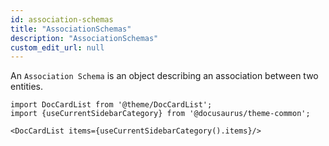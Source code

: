 ```yaml
---
id: association-schemas
title: "AssociationSchemas"
description: "AssociationSchemas"
custom_edit_url: null
---
```




An `Association Schema` is an object describing an association between two entities.



```mdx-code-block
import DocCardList from '@theme/DocCardList';
import {useCurrentSidebarCategory} from '@docusaurus/theme-common';

<DocCardList items={useCurrentSidebarCategory().items}/>
```
      

